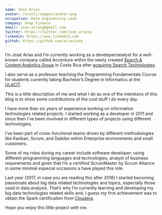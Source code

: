 ```yaml
---
name: Jose Arias
avatar: /static/images/avatar.png
occupation: Data Engineering Lead
company: Snap Finance
email: jose.ariasq@gmail.com
twitter: https://twitter.com/jose_ariasq
linkedin: https://www.linkedin.com
github: https://github.com/ariasjose
---
```



I’m José Arias and I’m currently working as a developer/analyst
for a well-known company called Accenture within the newly
created [Search &amp; Content Analytics Group]("https://www.accenture.com/sca/") in Costa Rica after
[acquiring Search Technologies](https://newsroom.accenture.com/news/accenture-acquires-search-technologies-to-expand-its-content-analytics-and-enterprise-search-capabilities.htm).

I also serve as a professor teaching the Programming Fundamentals
Course for students currently taking Bachelor’s Degree
in Informatics at the [ULACIT]("http://www.ulacit.ac.cr/").

This is a little description of me and what I do as one of
the intentions of this blog is to show some contributions
of the cool stuff I do every day.

I have more than six years of experience working on information
technologies related projects. I started working as a developer
in 2011 and since then I’ve been involved in different types
of projects using different technologies.
	
I’ve been part of cross-functional teams driven by different
methodologies like Kanban, Scrum, and Daikibo within Enterprise
environments and small customers.

Some of my roles during my career include software developer;
using different programming languages and technologies,
analyst of business requirements and given that I’m a certified
ScrumMaster by Scrum Alliance in some minimal especial
occasions a have played this role.

Last year (2017, in case you are reading this after 2018)
I started becoming passionate about big data related technologies
and topics, especially those used in data analysis.
That’s why I’m currently learning and developing my big
data technologies related skills and, I guess my first
achievement was to obtain the Spark certification from
[Cloudera]("https://www.cloudera.com/about/training/certification/cca-spark.html").

Hope you enjoy this little project with me.